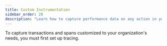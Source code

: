 ```yaml
---
title: Custom Instrumentation
sidebar_order: 20
description: "Learn how to capture performance data on any action in your app."
---
```


<Note>

To capture transactions and spans customized to your organization's needs, you must first <PlatformLink to="/performance/">set up tracing.</PlatformLink>

</Note>

<PlatformContent includePath="performance/enable-manual-instrumentation" />

<PlatformContent includePath="performance/add-spans-example" />

<PlatformContent includePath="performance/create-transaction-bound-to-scope" />

<PlatformContent includePath="performance/connect-errors-spans" />
